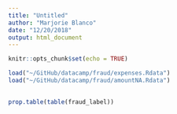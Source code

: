 ```yaml
---
title: "Untitled"
author: "Marjorie Blanco"
date: "12/20/2018"
output: html_document
---
```


```r
knitr::opts_chunk$set(echo = TRUE)
```

```r
load("~/GitHub/datacamp/fraud/expenses.Rdata")
load("~/GitHub/datacamp/fraud/amountNA.Rdata")
```


## 

```r
prop.table(table(fraud_label))
```

